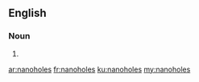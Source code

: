 ==English==

===Noun===
{{head|en}}

# {{plural of|nanohole}}

[[ar:nanoholes]]
[[fr:nanoholes]]
[[ku:nanoholes]]
[[my:nanoholes]]